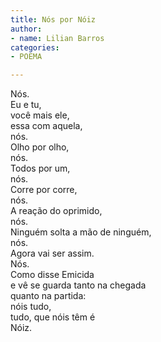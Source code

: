 ```yaml
---
title: Nós por Nóiz
author:
- name: Lilian Barros
categories:
- POEMA

---
```


| Nós.
| Eu e tu,
| você mais ele,
| essa com aquela,
| nós.
| Olho por olho,
| nós.
| Todos por um,
| nós.
| Corre por corre,
| nós.
| A reação do oprimido,
| nós.
| Ninguém solta a mão de ninguém,
| nós.
| Agora vai ser assim.
| Nós.
| Como disse Emicida 
| e vê se guarda tanto na chegada
| quanto na partida:
| nóis tudo,
| tudo, que nóis têm é
| Nóiz.

<a href="https://instagram.com/_barrosli"><i class="bi bi-instagram"></i></a>
